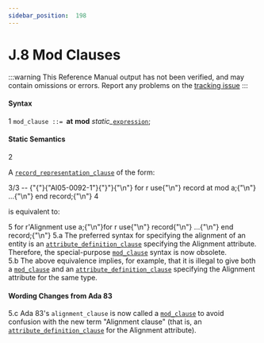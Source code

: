 ```yaml
---
sidebar_position:  198
---
```


# J.8 Mod Clauses

:::warning
This Reference Manual output has not been verified,
and may contain omissions or errors.
Report any problems on the [tracking issue](https://github.com/ada-lang-io/ada-lang-io/issues/20)
:::



#### Syntax

<AnnotatedOnly>
<MarginText>
1
</MarginText>
</AnnotatedOnly>

<CodeBlock>
<code>mod_clause</code><a id="S0369"></a><code> ::= </code><strong>at</strong> <strong>mod</strong> <em>static_</em><code><a href="../AA-4/AA-4.4#S0132">expression</a></code>;<br />

</CodeBlock>

#### Static Semantics

<AnnotatedOnly>
<MarginText>
2
</MarginText>
</AnnotatedOnly>
<p>A <code><a href="../AA-13/AA-13.5#S0352">record_representation_clause</a></code> of the form: <br /></p>

<AnnotatedOnly>
<MarginText>
3/3
</MarginText>
</AnnotatedOnly>
<CodeBlock language="ada">
--  {"{"}{"AI05-0092-1"}{"}"}{"\n"} for r use{"\n"}    record at mod a;{"\n"}        ...{"\n"}    end record;{"\n"}
<AnnotatedOnly>
<MarginText>
4
</MarginText>
</AnnotatedOnly>

</CodeBlock>
<p>is equivalent to: <br /></p>

<AnnotatedOnly>
<MarginText>
5
</MarginText>
</AnnotatedOnly>
<CodeBlock language="ada">
for r'Alignment use a;{"\n"}for r use{"\n"}    record{"\n"}        ...{"\n"}    end record;{"\n"}
<AnnotatedOnly>
<MarginText>
5.a
</MarginText>
</AnnotatedOnly>

</CodeBlock>
<Admonition type="aarm" aarm="reason" title="Reason: ">
<strong></strong>The preferred syntax for specifying the alignment of an entity is an <code><a href="../AA-13/AA-13.3#S0349">attribute_definition_clause</a></code> specifying the Alignment attribute. Therefore, the special-purpose <code><a href="../AA-J/AA-J.8#S0369">mod_clause</a></code> syntax is now obsolete.<br /></Admonition>

<AnnotatedOnly>
<MarginText>
5.b
</MarginText>
</AnnotatedOnly>
<Admonition type="aarm" aarm="note" title="Note: ">
The above equivalence implies, for example, that it is illegal to give both a <code><a href="../AA-J/AA-J.8#S0369">mod_clause</a></code> and an <code><a href="../AA-13/AA-13.3#S0349">attribute_definition_clause</a></code> specifying the Alignment attribute for the same type. <br /></Admonition>


#### Wording Changes from Ada 83

<AnnotatedOnly>
<MarginText>
5.c
</MarginText>
</AnnotatedOnly>
<Admonition type="aarm" aarm="note" title="Note: ">
Ada 83's <code>alignment_clause</code> is now called a <code><a href="../AA-J/AA-J.8#S0369">mod_clause</a></code> to avoid confusion with the new term "Alignment clause" (that is, an <code><a href="../AA-13/AA-13.3#S0349">attribute_definition_clause</a></code> for the Alignment attribute). <br /></Admonition>

